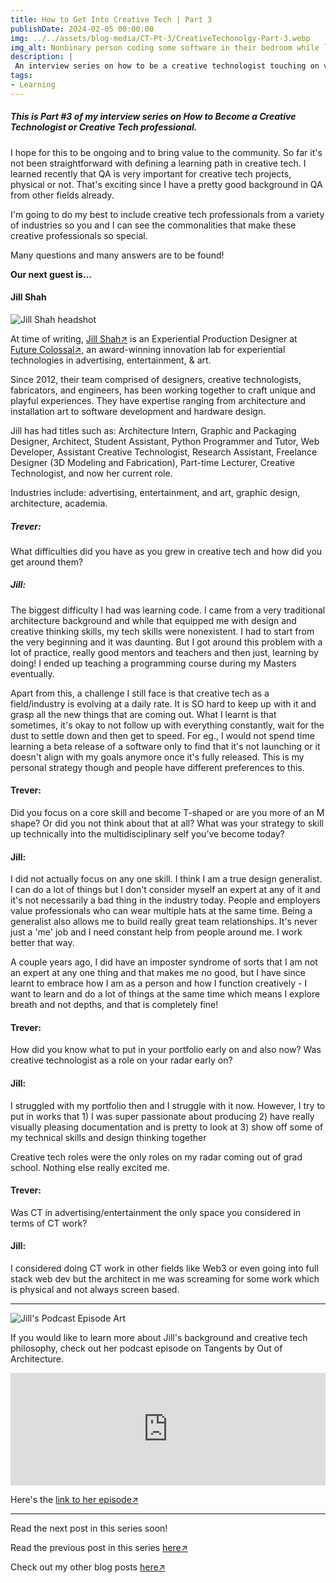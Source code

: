 ```yaml
---
title: How to Get Into Creative Tech | Part 3
publishDate: 2024-02-05 00:00:00
img: ../../assets/blog-media/CT-Pt-3/CreativeTechonolgy-Part-3.webp
img_alt: Nonbinary person coding some software in their bedroom while listening to music.
description: |
 An interview series on how to be a creative technologist touching on various industries.
tags:
- Learning
---
```


##### This is Part #3 of my interview series on How to Become a Creative Technologist or Creative Tech professional.

I hope for this to be ongoing and to bring value to the community. So far it's not been straightforward with defining a learning path in creative tech. I learned recently that QA is very important for creative tech projects, physical or not. That's exciting since I have a pretty good background in QA from other fields already.

I'm going to do my best to include creative tech professionals from a variety of industries so you and I can see the commonalities that make these creative professionals so special.

Many questions and many answers are to be found!

**Our next guest is...**

#### Jill Shah

<div className="flex-container">
  <img class="lightbox-image" src="../../assets/blog-media/CT-Pt-3/Jill Shah.png" alt="Jill Shah headshot" />
</div>

At time of writing, [Jill Shah↗](https://www.linkedin.com/in/jillnshah/) is an Experiential Production Designer at [Future Colossal↗](https://www.futurecolossal.com/), an award-winning innovation lab for experiential technologies in advertising, entertainment, & art.

Since 2012, their team comprised of designers, creative technologists, fabricators, and engineers, has been working together to craft unique and playful experiences. They have expertise ranging from architecture and installation art to software development and hardware design.

Jill has had titles such as: Architecture Intern, Graphic and Packaging Designer, Architect, Student Assistant, Python Programmer and Tutor, Web Developer, Assistant Creative Technologist, Research Assistant, Freelance Designer (3D Modeling and Fabrication), Part-time Lecturer, Creative Technologist, and now her current role.

Industries include: advertising, entertainment, and art, graphic design, architecture, academia.

##### Trever:

What difficulties did you have as you grew in creative tech and how did you get around them?

##### Jill:

The biggest difficulty I had was learning code. I came from a very traditional architecture background and while that equipped me with design and creative thinking skills, my tech skills were nonexistent. I had to start from the very beginning and it was daunting. But I got around this problem with a lot of practice, really good mentors and teachers and then just, learning by doing! I ended up teaching a programming course during my Masters eventually.

Apart from this, a challenge I still face is that creative tech as a field/industry is evolving at a daily rate. It is SO hard to keep up with it and grasp all the new things that are coming out. What I learnt is that sometimes, it's okay to not follow up with everything constantly, wait for the dust to settle down and then get to speed. For eg., I would not spend time learning a beta release of a software only to find that it's not launching or it doesn't align with my goals anymore once it's fully released. This is my personal strategy though and people have different preferences to this.

#### Trever:

Did you focus on a core skill and become T-shaped or are you more of an M shape? Or did you not think about that at all? What was your strategy to skill up technically into the multidisciplinary self you’ve become today?

#### Jill:

I did not actually focus on any one skill. I think I am a true design generalist. I can do a lot of things but I don't consider myself an expert at any of it and it's not necessarily a bad thing in the industry today. People and employers value professionals who can wear multiple hats at the same time. Being a generalist also allows me to build really great team relationships. It's never just a 'me' job and I need constant help from people around me. I work better that way.

A couple years ago, I did have an imposter syndrome of sorts that I am not an expert at any one thing and that makes me no good, but I have since learnt to embrace how I am as a person and how I function creatively - I want to learn and do a lot of things at the same time which means I explore breath and not depths, and that is completely fine!

#### Trever:

How did you know what to put in your portfolio early on and also now? Was creative technologist as a role on your radar early on?

#### Jill:

I struggled with my portfolio then and I struggle with it now. However, I try to put in works that 1) I was super passionate about producing 2) have really visually pleasing documentation and is pretty to look at 3) show off some of my technical skills and design thinking together

Creative tech roles were the only roles on my radar coming out of grad school. Nothing else really excited me.

#### Trever:

Was CT in advertising/entertainment the only space you considered in terms of CT work?

#### Jill:

I considered doing CT work in other fields like Web3 or even going into full stack web dev but the architect in me was screaming for some work which is physical and not always screen based.

---

<div className="flex-container">
  <img class="lightbox-image" src="../../assets/blog-media/CT-Pt-3/Tangents Jill Shah.jpg" alt="Jill's Podcast Episode Art" />
</div>

If you would like to learn more about Jill's background and creative tech philosophy, check out her podcast episode on Tangents by Out of Architecture.

<iframe width="100%" height="180" frameborder="no" scrolling="no" seamless src="https://share.transistor.fm/e/0f3e1df6"></iframe>

Here's the [link to her episode↗](https://share.transistor.fm/s/0f3e1df6)

---

Read the next post in this series soon!

Read the previous post in this series [here↗](/blogs/how-to-get-into-creative-tech--part-2)

Check out my other blog posts [here↗](/blogs)